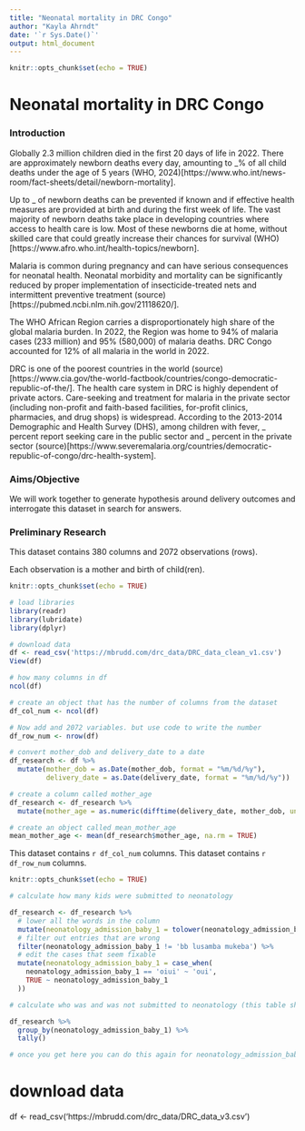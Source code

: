 ```yaml
---
title: "Neonatal mortality in DRC Congo"
author: "Kayla Ahrndt"
date: '`r Sys.Date()`'
output: html_document
---
```


```r
knitr::opts_chunk$set(echo = TRUE)

```

# Neonatal mortality in DRC Congo

### Introduction

<!--- this is a comment --->

Globally 2.3 million children died in the first 20 days of life in 2022. There are approximately  newborn deaths every day, amounting to _% of all child deaths under the age of 5 years (WHO, 2024)[https://www.who.int/news-room/fact-sheets/detail/newborn-mortality].

Up to _ of newborn deaths can be prevented if known and if effective health measures are provided at birth and during the first week of life. The vast majority of newborn deaths take place in developing countries where access to health care is low. Most of these newborns die at home, without skilled care that could greatly increase their chances for survival (WHO)[https://www.afro.who.int/health-topics/newborn].

Malaria is common during pregnancy and can have serious consequences for neonatal health. Neonatal morbidity and mortality can be significantly reduced by proper implementation of insecticide-treated nets and intermittent preventive treatment (source)[https://pubmed.ncbi.nlm.nih.gov/21118620/].

The WHO African Region carries a disproportionately high share of the global malaria burden. In 2022, the Region was home to 94% of malaria cases (233 million) and 95% (580,000) of malaria deaths. DRC Congo accounted for 12% of all malaria in the world in 2022.

DRC is one of the poorest countries in the world (source)[https://www.cia.gov/the-world-factbook/countries/congo-democratic-republic-of-the/]. The health care system in DRC is highly dependent of private actors. Care-seeking and treatment for malaria in the private sector (including non-profit and faith-based facilities, for-profit clinics, pharmacies, and drug shops) is widespread. According to the 2013-2014 Demographic and Health Survey (DHS), among children with fever, _ percent report seeking care in the public sector and _ percent in the private sector (source)[https://www.severemalaria.org/countries/democratic-republic-of-congo/drc-health-system].


### Aims/Objective

We will work together to generate hypothesis around delivery outcomes and interrogate this dataset in search for answers.

### Preliminary Research

This dataset contains 380 columns and 2072 observations (rows).

Each observation is a mother and birth of child(ren).


```r
knitr::opts_chunk$set(echo = TRUE)

# load libraries
library(readr)
library(lubridate)
library(dplyr)

# download data
df <- read_csv('https://mbrudd.com/drc_data/DRC_data_clean_v1.csv')
View(df)

# how many columns in df
ncol(df)

# create an object that has the number of columns from the dataset
df_col_num <- ncol(df)

# Now add and 2072 variables. but use code to write the number
df_row_num <- nrow(df)

# convert mother_dob and delivery_date to a date
df_research <- df %>% 
  mutate(mother_dob = as.Date(mother_dob, format = "%m/%d/%y"),
         delivery_date = as.Date(delivery_date, format = "%m/%d/%y"))

# create a column called mother_age
df_research <- df_research %>% 
  mutate(mother_age = as.numeric(difftime(delivery_date, mother_dob, units = "weeks")) / 52.25)

# create an object called mean_mother_age
mean_mother_age <- mean(df_research$mother_age, na.rm = TRUE)

```

This dataset contains `r df_col_num` columns.
This dataset contains `r df_row_num` columns.

```r
knitr::opts_chunk$set(echo = TRUE)

# calculate how many kids were submitted to neonatology

df_research <- df_research %>% 
  # lower all the words in the column
  mutate(neonatology_admission_baby_1 = tolower(neonatology_admission_baby_1)) %>% 
  # filter out entries that are wrong
  filter(neonatology_admission_baby_1 != 'bb lusamba mukeba') %>% 
  # edit the cases that seem fixable
  mutate(neonatology_admission_baby_1 = case_when(
    neonatology_admission_baby_1 == 'oiui' ~ 'oui',
    TRUE ~ neonatology_admission_baby_1
  ))

# calculate who was and was not submitted to neonatology (this table should only have oui and non)

df_research %>% 
  group_by(neonatology_admission_baby_1) %>% 
  tally()

# once you get here you can do this again for neonatology_admission_baby_2 and then calculate how many children in total were and were not submitted to neonatology

```

# download data
df <- read_csv('https://mbrudd.com/drc_data/DRC_data_v3.csv')
